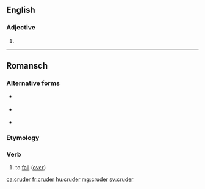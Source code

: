 ==English==

===Adjective===
{{head|en|adjective comparative form}}

# {{en-comparative of|crude}}

----

==Romansch==

===Alternative forms===
* {{qualifier|Rumantsch Grischun|Surmiran}} {{l|rm|crudar}}
* {{qualifier|Sursilvan|Sutsilvan}} {{l|rm|curdar}}
* {{qualifier|Vallader}} {{l|rm|crodar}}

===Etymology===
{{rfe|lang=rm}}

===Verb===
{{rm-verb}}

# {{context|Puter|lang=rm}} to [[fall]] ([[fall over|over]])

[[ca:cruder]]
[[fr:cruder]]
[[hu:cruder]]
[[mg:cruder]]
[[sv:cruder]]